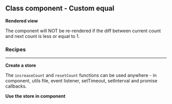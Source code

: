 



<Meta
	title="React/Class component/Custom equal"
	parameters={defaultDocParams()}
/>

<Installation />

## Class component - Custom equal

**Rendered view**

The component will NOT be re-rendered if the diff between current count and next count is less or equal to 1.

<Canvas className="custom-docs-story">
	<CCCustomEqual />
</Canvas>

### Recipes

---

**Create a store**

The `increaseCount` and `resetCount` functions can be used anywhere - in component, utils file, event listener, setTimeout, setInterval and promise callbacks.

<CodeView
	componentName="CCStoreCustomEqual"
	jsContent={StoreJsContent}
	tsContent={StoreTsContent}
/>

**Use the store in component**

<CodeView
	componentName="CCCustomEqual"
	jsContent={ComponentJsContent}
	tsContent={ComponentTsContent}
/>
